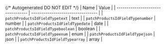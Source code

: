 {/* Autogenerated DO NOT EDIT  */}
| Name                              | Value                             |
| --------------------------------- | --------------------------------- |
| `patchProductsIdFieldTypetext`    | text                              |
| `patchProductsIdFieldTypenumber`  | number                            |
| `patchProductsIdFieldTypedate`    | date                              |
| `patchProductsIdFieldTypeboolean` | boolean                           |
| `patchProductsIdFieldTypeenum`    | enum                              |
| `patchProductsIdFieldTypejson`    | json                              |
| `patchProductsIdFieldTypearray`   | array                             |